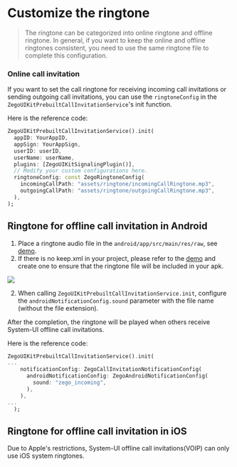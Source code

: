 # Customize the ringtone

> ​The ringtone can be categorized into online ringtone and offline ringtone. In general, if you want to keep the online and offline ringtones consistent, you need to use the same ringtone file to complete this configuration.

### Online call invitation


If you want to set the call ringtone for receiving incoming call invitations or sending outgoing call invitations, you can use the <code>ringtoneConfig</code> in the <code>ZegoUIKitPrebuiltCallInvitationService</code>'s init function.

Here is the reference code:

```dart
ZegoUIKitPrebuiltCallInvitationService().init(
  appID: YourAppID,
  appSign: YourAppSign,
  userID: userID,
  userName: userName,
  plugins: [ZegoUIKitSignalingPlugin()],
  // Modify your custom configurations here.
  ringtoneConfig: const ZegoRingtoneConfig(
    incomingCallPath: "assets/ringtone/incomingCallRingtone.mp3",
    outgoingCallPath: "assets/ringtone/outgoingCallRingtone.mp3",
  ),
);
```

## Ringtone for offline call invitation in Android


1. Place a ringtone audio file in the <code>android/app/src/main/res/raw</code>, see [demo](https://github.com/ZEGOCLOUD/zego_uikit_prebuilt_call_example_flutter/tree/master/call_with_offline_invitation/android/app/src/main/res/raw).
2. If there is no keep.xml in your project, please refer to the [demo](https://github.com/ZEGOCLOUD/zego_uikit_prebuilt_call_example_flutter/blob/master/call_with_offline_invitation/android/app/src/main/res/raw/keep.xml) and create one to ensure that the ringtone file will be included in your apk.

<Frame width="256" height="auto" caption="">
  <img src="https://media-resource.spreading.io/5fa3f99cda659c8c9f2907cbb0242e6c/workspace86/systemui_callring.jpeg" />
</Frame>


2. When calling <code>ZegoUIKitPrebuiltCallInvitationService.init</code>, configure the <code>androidNotificationConfig.sound</code> parameter with the file name (without the file extension).

After the completion, the ringtone will be played when others receive System-UI offline call invitations.

Here is the reference code:

```dart
ZegoUIKitPrebuiltCallInvitationService().init(
...
    notificationConfig: ZegoCallInvitationNotificationConfig(
      androidNotificationConfig: ZegoAndroidNotificationConfig(
        sound: "zego_incoming",
      ),
    ),
...
  );
```

## Ringtone for offline call invitation in iOS


Due to Apple's restrictions, System-UI offline call invitations(VOIP) can only use iOS system ringtones.

